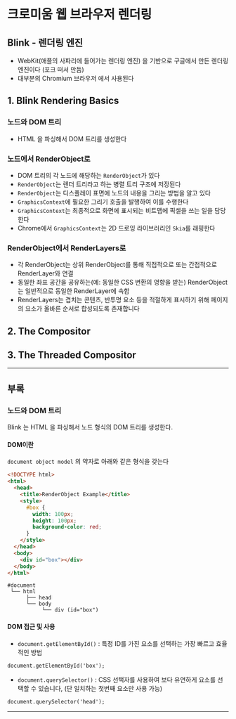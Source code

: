 # 크로미움 웹 브라우저 렌더링

## Blink - 렌더링 엔진

- WebKit(애플의 사파리에 들어가는 렌더링 엔진) 을 기반으로 구글에서 만든 렌더링 엔진이다 (포크 떠서 만듬)
- 대부분의 Chromium 브라우저 에서 사용된다

## 1. Blink Rendering Basics

### 노드와 DOM 트리

- HTML 을 파싱해서 DOM 트리를 생성한다

### 노드에서 RenderObject로

- DOM 트리의 각 노드에 해당하는 `RenderObject`가 있다
- `RenderObject`는 렌더 트리라고 하는 병렬 트리 구조에 저장된다
- `RenderObject`는 디스플레이 표면에 노드의 내용을 그리는 방법을 알고 있다
- `GraphicsContext`에 필요한 그리기 호출을 발행하여 이를 수행한다
- `GraphicsContext`는 최종적으로 화면에 표시되는 비트맵에 픽셀을 쓰는 일을 담당한다
- Chrome에서 `GraphicsContext`는 2D 드로잉 라이브러리인 `Skia`를 래핑한다

### RenderObject에서 RenderLayers로

- 각 RenderObject는 상위 RenderObject를 통해 직접적으로 또는 간접적으로 RenderLayer와 연결
- 동일한 좌표 공간을 공유하는(예: 동일한 CSS 변환의 영향을 받는) RenderObject는 일반적으로 동일한 RenderLayer에 속함
- RenderLayers는 겹치는 콘텐츠, 반투명 요소 등을 적절하게 표시하기 위해 페이지의 요소가 올바른 순서로 합성되도록 존재합니다

## 2. The Compositor

## 3. The Threaded Compositor

---

## 부록

### 노드와 DOM 트리

Blink 는 HTML 을 파싱해서 노드 형식의 DOM 트리를 생성한다.

#### DOM이란

`document object model` 의 약자로 아래와 같은 형식을 갖는다

```html
<!DOCTYPE html>
<html>
  <head>
    <title>RenderObject Example</title>
    <style>
      #box {
        width: 100px;
        height: 100px;
        background-color: red;
      }
    </style>
  </head>
  <body>
    <div id="box"></div>
  </body>
</html>
```

```text
#document
 └── html
      ├── head
      └── body
           └── div (id="box")
```

#### DOM 접근 및 사용

- `document.getElementById()` : 특정 ID를 가진 요소를 선택하는 가장 빠르고 효율적인 방법

```HTML
document.getElementById('box');
```

- `document.querySelector()` : CSS 선택자를 사용하여 보다 유연하게 요소를 선택할 수 있습니다, (단 일치하는 첫번째 요소만 사용 가능)

```HTML
document.querySelector('head');
```

---
